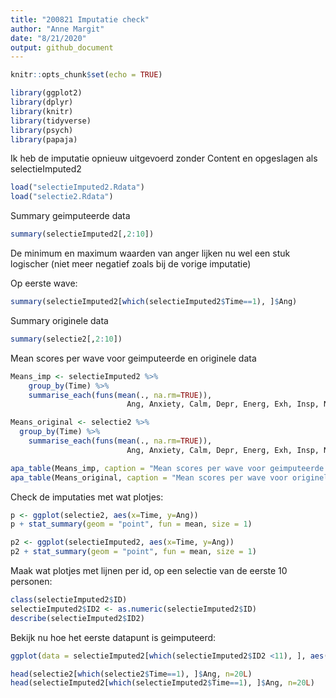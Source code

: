 ```yaml
---
title: "200821 Imputatie check"
author: "Anne Margit"
date: "8/21/2020"
output: github_document
---
```


```r
knitr::opts_chunk$set(echo = TRUE)
```

```r
library(ggplot2)
library(dplyr)
library(knitr)
library(tidyverse)
library(psych)
library(papaja)
```

Ik heb de imputatie opnieuw uitgevoerd zonder Content en opgeslagen als selectieImputed2

```r
load("selectieImputed2.Rdata")
load("selectie2.Rdata")
```

Summary geimputeerde data
```r
summary(selectieImputed2[,2:10])
```
De minimum en maximum waarden van anger lijken nu wel een stuk logischer (niet meer negatief zoals bij de vorige imputatie)

Op eerste wave:
```r
summary(selectieImputed2[which(selectieImputed2$Time==1), ]$Ang)
```

Summary originele data
```r
summary(selectie2[,2:10])
```

Mean scores per wave voor geimputeerde en originele data
```r
Means_imp <- selectieImputed2 %>%
    group_by(Time) %>%
    summarise_each(funs(mean(., na.rm=TRUE)), 
                          Ang, Anxiety, Calm, Depr, Energ, Exh, Insp, Nerv, Rel)

Means_original <- selectie2 %>%
  group_by(Time) %>%
    summarise_each(funs(mean(., na.rm=TRUE)), 
                          Ang, Anxiety, Calm, Depr, Energ, Exh, Insp, Nerv, Rel)
```

```r
apa_table(Means_imp, caption = "Mean scores per wave voor geimputeerde data")
apa_table(Means_original, caption = "Mean scores per wave voor originele data")
```

Check de imputaties met wat plotjes:
```r
p <- ggplot(selectie2, aes(x=Time, y=Ang)) 
p + stat_summary(geom = "point", fun = mean, size = 1) 
```

```r
p2 <- ggplot(selectieImputed2, aes(x=Time, y=Ang)) 
p2 + stat_summary(geom = "point", fun = mean, size = 1) 
```

Maak wat plotjes met lijnen per id, op een selectie van de eerste 10 personen:

```r
class(selectieImputed2$ID)
selectieImputed2$ID2 <- as.numeric(selectieImputed2$ID)
describe(selectieImputed2$ID2)
```

Bekijk nu hoe het eerste datapunt is geimputeerd:
```r
ggplot(data = selectieImputed2[which(selectieImputed2$ID2 <11), ], aes(x = Time, y = Ang, color=as.factor(ID2))) + geom_line() + geom_point() + facet_wrap(. ~ ID2, nrow=2)
```

```r
head(selectie2[which(selectie2$Time==1), ]$Ang, n=20L)
head(selectieImputed2[which(selectieImputed2$Time==1), ]$Ang, n=20L)
```
